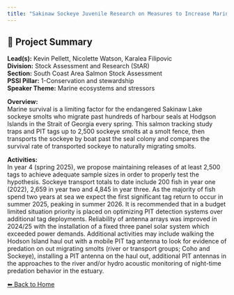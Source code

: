 ```yaml
---
title: "Sakinaw Sockeye Juvenile Research on Measures to Increase Marine Survival"
---
```


## 🧬 Project Summary

**Lead(s):** Kevin Pellett, Nicolette Watson, Karalea Filipovic  
**Division:** Stock Assessment and Research (StAR)  
**Section:** South Coast Area Salmon Stock Assessment  
**PSSI Pillar:** 1-Conservation and stewardship  
**Speaker Theme:** Marine ecosystems and stressors  

**Overview:**  
Marine survival is a limiting factor for the endangered Sakinaw Lake sockeye smolts who migrate past hundreds of harbour seals at Hodgson Islands in the Strait of Georgia every spring. This salmon tracking study traps and PIT tags up to 2,500 sockeye smolts at a smolt fence, then transports the sockeye by boat past the seal colony and compares the survival rate of transported sockeye to naturally migrating smolts.   

**Activities:**  
In year 4 (spring 2025), we propose maintaining releases of at least 2,500 tags to achieve adequate sample sizes in order to properly test the hypothesis.  Sockeye transport totals to date include 200 fish in year one (2022), 2,659 in year two and 4,845 in year three.  As the majority of fish spend two years at sea we expect the first significant tag return to occur in summer 2025, peaking in summer 2026.  It is recommended that in a budget limited situation priority is placed on optimizing PIT detection systems over additional tag deployments.  Reliability of antenna arrays was improved in 2024/25 with the installation of a fixed three panel solar system which exceeded power demands.  Additional activities may include walking the Hodson Island haul out with a mobile PIT tag antenna to look for evidence of predation on out migrating smolts (river or transport groups; Coho and Sockeye), installing a PIT antenna on the haul out, additional PIT antennas in the approaches to the river and/or hydro acoustic monitoring of night-time predation behavior in the estuary.

[⬅ Back to Home](../index.qmd)
